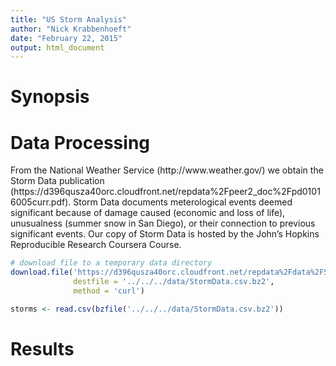 ```yaml
---
title: "US Storm Analysis"
author: "Nick Krabbenhoeft"
date: "February 22, 2015"
output: html_document
---
```

# Synopsis

# Data Processing
From the National Weather Service (http://www.weather.gov/) we obtain the Storm Data publication (https://d396qusza40orc.cloudfront.net/repdata%2Fpeer2_doc%2Fpd01016005curr.pdf). Storm Data documents meterological events deemed significant because of damage caused (economic and loss of life), unusualness (summer snow in San Diego), or their connection to previous significant events. Our copy of Storm Data is hosted by the John's Hopkins Reproducible Research Coursera Course.

```r
# download file to a temporary data directory
download.file('https://d396qusza40orc.cloudfront.net/repdata%2Fdata%2FStormData.csv.bz2',
              destfile = '../../../data/StormData.csv.bz2',
              method = 'curl')

storms <- read.csv(bzfile('../../../data/StormData.csv.bz2'))
```


# Results

